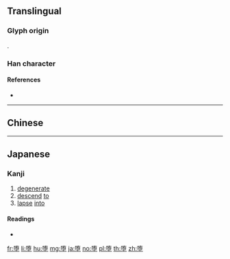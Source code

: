 {{character info/new}}
{{also|墮}}
==Translingual==

===Glyph origin===
{{Han etym}}
{{Han compound|陏|土|c1=p|c2=s|ls=psc}}.

{{Han simp|墮|f=工|t=&nbsp;}}

===Han character===
{{Han char|rn=32|rad=土|as=08|sn=11|four=|canj=NBG,XXNBG|ids=⿱陏土}}

====References====
* {{Han ref|kx=0234.271|hdz=10459.030|uh=5815|ud=22549}}

----

==Chinese==
{{zh-see|墮}}

----

==Japanese==

===Kanji===
{{ja-kanji|grade=c|rs=土08}}

# [[degenerate]]
# [[descend]] [[to]]
# [[lapse]] [[into]]

====Readings====
* {{ja-readings|goon=[[だ]] (da)|kanon=[[た]] (ta)|kun=[[くずす]] (kuzusu), [[くずれる]] (kuzureru), [[おちる]] (ochiru)}}

[[fr:堕]]
[[li:堕]]
[[hu:堕]]
[[mg:堕]]
[[ja:堕]]
[[no:堕]]
[[pl:堕]]
[[th:堕]]
[[zh:堕]]